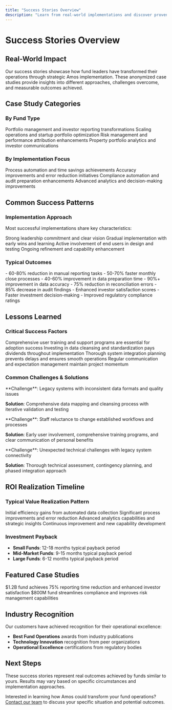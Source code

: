 ```yaml
---
title: "Success Stories Overview"
description: "Learn from real-world implementations and discover proven approaches to Amos deployment"
---
```


# Success Stories Overview

## Real-World Impact

Our success stories showcase how fund leaders have transformed their operations through strategic Amos implementation. These anonymized case studies provide insights into different approaches, challenges overcome, and measurable outcomes achieved.

## Case Study Categories

### By Fund Type
<CardGroup cols={2}>
  <Card title="Private Equity" icon="building">
    Portfolio management and investor reporting transformations
  </Card>
  <Card title="Venture Capital" icon="rocket">
    Scaling operations and startup portfolio optimization
  </Card>
  <Card title="Hedge Funds" icon="chart-candlestick">
    Risk management and performance attribution enhancements
  </Card>
  <Card title="Real Estate" icon="home">
    Property portfolio analytics and investor communications
  </Card>
</CardGroup>

### By Implementation Focus
<CardGroup cols={2}>
  <Card title="Operational Efficiency" icon="clock">
    Process automation and time savings achievements
  </Card>
  <Card title="Data Quality" icon="check-circle">
    Accuracy improvements and error reduction initiatives
  </Card>
  <Card title="Regulatory Compliance" icon="clipboard-check">
    Compliance automation and audit preparation enhancements
  </Card>
  <Card title="Strategic Analytics" icon="chart-line">
    Advanced analytics and decision-making improvements
  </Card>
</CardGroup>

## Common Success Patterns

### Implementation Approach
Most successful implementations share key characteristics:

<Steps>
  <Step title="Executive Sponsorship">
    Strong leadership commitment and clear vision
  </Step>
  <Step title="Phased Rollout">
    Gradual implementation with early wins and learning
  </Step>
  <Step title="User Engagement">
    Active involvement of end users in design and testing
  </Step>
  <Step title="Continuous Optimization">
    Ongoing refinement and capability enhancement
  </Step>
</Steps>

### Typical Outcomes
<Tabs>
  <Tab title="Efficiency Gains">
    - 60-80% reduction in manual reporting tasks
    - 50-70% faster monthly close processes
    - 40-60% improvement in data preparation time
  </Tab>
  <Tab title="Quality Improvements">
    - 90%+ improvement in data accuracy
    - 75% reduction in reconciliation errors
    - 85% decrease in audit findings
  </Tab>
  <Tab title="Strategic Benefits">
    - Enhanced investor satisfaction scores
    - Faster investment decision-making
    - Improved regulatory compliance ratings
  </Tab>
</Tabs>

## Lessons Learned

### Critical Success Factors
<CardGroup cols={2}>
  <Card title="Change Management" icon="users">
    Comprehensive user training and support programs are essential for adoption success
  </Card>
  <Card title="Data Quality" icon="database">
    Investing in data cleansing and standardization pays dividends throughout implementation
  </Card>
  <Card title="Integration Planning" icon="link">
    Thorough system integration planning prevents delays and ensures smooth operations
  </Card>
  <Card title="Stakeholder Alignment" icon="handshake">
    Regular communication and expectation management maintain project momentum
  </Card>
</CardGroup>

### Common Challenges & Solutions
<Accordion title="Data Migration Complexity">
**Challenge**: Legacy systems with inconsistent data formats and quality issues

**Solution**: Comprehensive data mapping and cleansing process with iterative validation and testing
</Accordion>

<Accordion title="User Adoption Resistance">
**Challenge**: Staff reluctance to change established workflows and processes

**Solution**: Early user involvement, comprehensive training programs, and clear communication of personal benefits
</Accordion>

<Accordion title="Integration Technical Issues">
**Challenge**: Unexpected technical challenges with legacy system connectivity

**Solution**: Thorough technical assessment, contingency planning, and phased integration approach
</Accordion>

## ROI Realization Timeline

### Typical Value Realization Pattern
<Steps>
  <Step title="Months 1-3: Foundation">
    Initial efficiency gains from automated data collection
  </Step>
  <Step title="Months 4-6: Acceleration">
    Significant process improvements and error reduction
  </Step>
  <Step title="Months 7-12: Optimization">
    Advanced analytics capabilities and strategic insights
  </Step>
  <Step title="Year 2+: Innovation">
    Continuous improvement and new capability development
  </Step>
</Steps>

### Investment Payback
- **Small Funds**: 12-18 months typical payback period
- **Mid-Market Funds**: 9-15 months typical payback period  
- **Large Funds**: 6-12 months typical payback period

## Featured Case Studies

<CardGroup cols={2}>
  <Card title="Mid-Market PE Fund" icon="arrow-right" href="/fund-leaders/success-stories/case-study-1">
    $1.2B fund achieves 75% reporting time reduction and enhanced investor satisfaction
  </Card>
  <Card title="Multi-Strategy Hedge Fund" icon="arrow-right" href="/fund-leaders/success-stories/case-study-2">
    $800M fund streamlines compliance and improves risk management capabilities
  </Card>
</CardGroup>

## Industry Recognition

Our customers have achieved recognition for their operational excellence:
- **Best Fund Operations** awards from industry publications
- **Technology Innovation** recognition from peer organizations
- **Operational Excellence** certifications from regulatory bodies

## Next Steps

<Note>
These success stories represent real outcomes achieved by funds similar to yours. Results may vary based on specific circumstances and implementation approaches.
</Note>

Interested in learning how Amos could transform your fund operations? [Contact our team](/fund-leaders/implementation/getting-started) to discuss your specific situation and potential outcomes.